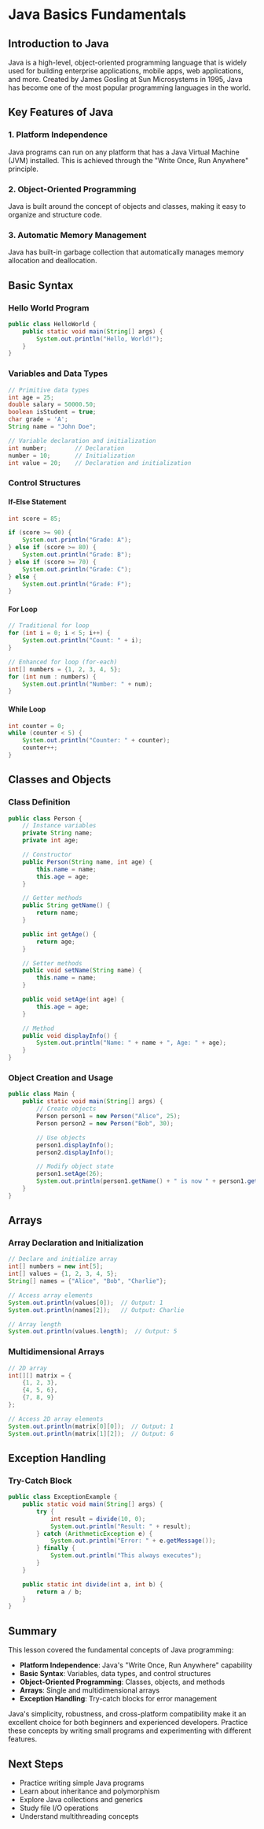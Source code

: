 # Java Basics Fundamentals

## Introduction to Java

Java is a high-level, object-oriented programming language that is widely used for building enterprise applications, mobile apps, web applications, and more. Created by James Gosling at Sun Microsystems in 1995, Java has become one of the most popular programming languages in the world.

## Key Features of Java

### 1. Platform Independence
Java programs can run on any platform that has a Java Virtual Machine (JVM) installed. This is achieved through the "Write Once, Run Anywhere" principle.

### 2. Object-Oriented Programming
Java is built around the concept of objects and classes, making it easy to organize and structure code.

### 3. Automatic Memory Management
Java has built-in garbage collection that automatically manages memory allocation and deallocation.

## Basic Syntax

### Hello World Program

```java
public class HelloWorld {
    public static void main(String[] args) {
        System.out.println("Hello, World!");
    }
}
```

### Variables and Data Types

```java
// Primitive data types
int age = 25;
double salary = 50000.50;
boolean isStudent = true;
char grade = 'A';
String name = "John Doe";

// Variable declaration and initialization
int number;        // Declaration
number = 10;       // Initialization
int value = 20;    // Declaration and initialization
```

### Control Structures

#### If-Else Statement
```java
int score = 85;

if (score >= 90) {
    System.out.println("Grade: A");
} else if (score >= 80) {
    System.out.println("Grade: B");
} else if (score >= 70) {
    System.out.println("Grade: C");
} else {
    System.out.println("Grade: F");
}
```

#### For Loop
```java
// Traditional for loop
for (int i = 0; i < 5; i++) {
    System.out.println("Count: " + i);
}

// Enhanced for loop (for-each)
int[] numbers = {1, 2, 3, 4, 5};
for (int num : numbers) {
    System.out.println("Number: " + num);
}
```

#### While Loop
```java
int counter = 0;
while (counter < 5) {
    System.out.println("Counter: " + counter);
    counter++;
}
```

## Classes and Objects

### Class Definition
```java
public class Person {
    // Instance variables
    private String name;
    private int age;

    // Constructor
    public Person(String name, int age) {
        this.name = name;
        this.age = age;
    }

    // Getter methods
    public String getName() {
        return name;
    }

    public int getAge() {
        return age;
    }

    // Setter methods
    public void setName(String name) {
        this.name = name;
    }

    public void setAge(int age) {
        this.age = age;
    }

    // Method
    public void displayInfo() {
        System.out.println("Name: " + name + ", Age: " + age);
    }
}
```

### Object Creation and Usage
```java
public class Main {
    public static void main(String[] args) {
        // Create objects
        Person person1 = new Person("Alice", 25);
        Person person2 = new Person("Bob", 30);

        // Use objects
        person1.displayInfo();
        person2.displayInfo();

        // Modify object state
        person1.setAge(26);
        System.out.println(person1.getName() + " is now " + person1.getAge() + " years old");
    }
}
```

## Arrays

### Array Declaration and Initialization
```java
// Declare and initialize array
int[] numbers = new int[5];
int[] values = {1, 2, 3, 4, 5};
String[] names = {"Alice", "Bob", "Charlie"};

// Access array elements
System.out.println(values[0]);  // Output: 1
System.out.println(names[2]);   // Output: Charlie

// Array length
System.out.println(values.length);  // Output: 5
```

### Multidimensional Arrays
```java
// 2D array
int[][] matrix = {
    {1, 2, 3},
    {4, 5, 6},
    {7, 8, 9}
};

// Access 2D array elements
System.out.println(matrix[0][0]);  // Output: 1
System.out.println(matrix[1][2]);  // Output: 6
```

## Exception Handling

### Try-Catch Block
```java
public class ExceptionExample {
    public static void main(String[] args) {
        try {
            int result = divide(10, 0);
            System.out.println("Result: " + result);
        } catch (ArithmeticException e) {
            System.out.println("Error: " + e.getMessage());
        } finally {
            System.out.println("This always executes");
        }
    }

    public static int divide(int a, int b) {
        return a / b;
    }
}
```

## Summary

This lesson covered the fundamental concepts of Java programming:

- **Platform Independence**: Java's "Write Once, Run Anywhere" capability
- **Basic Syntax**: Variables, data types, and control structures
- **Object-Oriented Programming**: Classes, objects, and methods
- **Arrays**: Single and multidimensional arrays
- **Exception Handling**: Try-catch blocks for error management

Java's simplicity, robustness, and cross-platform compatibility make it an excellent choice for both beginners and experienced developers. Practice these concepts by writing small programs and experimenting with different features.

## Next Steps

- Practice writing simple Java programs
- Learn about inheritance and polymorphism
- Explore Java collections and generics
- Study file I/O operations
- Understand multithreading concepts